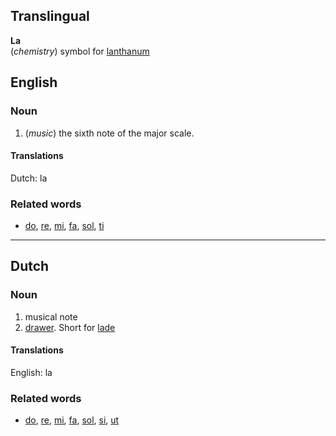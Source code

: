 ==Translingual==
'''La'''<br>(''chemistry'') symbol for [[lanthanum]]

==English==
===Noun===

#(''music'') the sixth note of the major scale.

====Translations====
Dutch: la

===Related words===
*[[do]], [[re]], [[mi]], [[fa]], [[sol]], [[ti]]

----
==Dutch==
===Noun===

#musical note
#[[drawer]]. Short for [[lade]]

====Translations====
English: la

===Related words===
*[[do]], [[re]], [[mi]], [[fa]], [[sol]], [[si]], [[ut]]